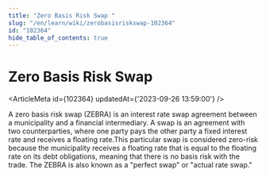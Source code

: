 ```yaml
---
title: "Zero Basis Risk Swap "
slug: "/en/learn/wiki/zerobasisriskswap-102364"
id: "102364"
hide_table_of_contents: true
---
```



# Zero Basis Risk Swap 

<ArticleMeta id={102364} updatedAt={'2023-09-26 13:59:00'} />
<div className='border-solid border-b border-t-0 my-4 border-[var(--ifm-color-gray-300)]' />

A zero basis risk swap (ZEBRA) is an interest rate swap agreement between a municipality and a financial intermediary. A swap is an agreement with two counterparties, where one party pays the other party a fixed interest rate and receives a floating rate.This particular swap is considered zero-risk because the municipality receives a floating rate that is equal to the floating rate on its debt obligations, meaning that there is no basis risk with the trade. The ZEBRA is also known as a "perfect swap" or "actual rate swap."
